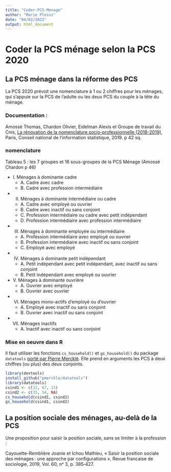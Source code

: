 ```yaml
---
title: "Coder-PCS-Menage"
author: "Marie Plessz"
date: "04/02/2022"
output: html_document
---
```


# Coder la PCS ménage selon la PCS 2020

## La PCS ménage dans la réforme des PCS

La PCS 2020 prévoit une nomenclature à 1 ou 2 chiffres pour les ménages, qui s'appuie sur la PCS de l'adulte ou les deux PCS du couple à la tête du ménage.

### Documentation : 

Amossé Thomas, Chardon Olivier, Eidelman Alexis et Groupe de travail du Cnis, [La rénovation de la nomenclature socio-professionnelle (2018-2019)](https://www.cnis.fr/wp-content/uploads/2018/01/Rapport-n%C2%B0-156.pdf), Paris, Conseil national de l’information statistique, 2019. p 42 sq.

###  nomenclature

Tableau 5 : les 7 groupes et 16 sous-groupes de la PCS Ménage (Amossé Chardon p 46)

- I. Ménages à dominante cadre
  - A. Cadre avec cadre
  - B. Cadre avec profession intermédiaire
- II. Ménages à dominante intermédiaire ou cadre
  - A. Cadre avec employé ou ouvrier
  - B. Cadre avec inactif ou sans conjoint
  - C. Profession intermédiaire ou cadre avec petit indépendant
  - D. Profession intermédiaire avec profession intermédiaire
- III. Ménages à dominante employée ou intermédiaire
  - A. Profession intermédiaire avec employé ou ouvrier
  - B. Profession intermédiaire avec inactif ou sans conjoint
  - C. Employé avec employé
- IV. Ménages à dominante petit indépendant
  - A. Petit indépendant avec petit indépendant, avec inactif ou sans conjoint
  - B. Petit indépendant avec employé ou ouvrier
- V. Ménages à dominante ouvrière
  - A. Ouvrier avec employé
  - B. Ouvrier avec ouvrier
- VI. Ménages mono-actifs d’employé ou d’ouvrier
  - A. Employé avec inactif ou sans conjoint
  - B. Ouvrier avec inactif ou sans conjoint
- VII. Ménages inactifs
  - A. Inactif avec inactif ou sans conjoint

### Mise en oeuvre dans R

Il faut utiliser les fonctions `cs_household()` et `gs_household()` du
package `datatools` [porté par Pierre Mercklé](https://github.com/pmerckle/datatools#readme). Elle prend en arguments les PCS à deux chiffres (ou plus) des deux 
conjoints.


```r

library(devtools)
install_github("pmerckle/datatools")
library(datatools)
csind1 <- c(32, 67, 21)
csind2 <- c(35, 54, NA)
cs_household(csind1, csind2)
gs_household(csind1, csind2)

```


## La position sociale des ménages, au-delà de la PCS

Une proposition pour saisir la position sociale, sans se limiter à la profession : 

Cayouette-Remblière Joanie et Ichou Mathieu, « Saisir la position sociale des ménages : une approche par configurations », Revue francaise de sociologie, 2019, Vol. 60, nᵒ 3, p. 385‑427.

